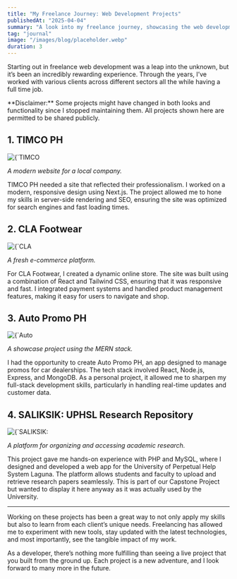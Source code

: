 ```yaml
---
title: "My Freelance Journey: Web Development Projects"
publishedAt: "2025-04-04"
summary: "A look into my freelance journey, showcasing the web development projects I've worked on."
tag: "journal"
image: "/images/blog/placeholder.webp"
duration: 3
---
```


Starting out in freelance web development was a leap into the unknown, but it’s been an incredibly rewarding experience. Through the years, I’ve worked with various clients across different sectors all the while having a full time job.

<Callout emoji="⚠️">
    **Disclaimer:** Some projects might have changed in both looks and
    functionality since I stopped maintaining them. All projects shown here are
    permitted to be shared publicly.
</Callout>

## 1. **TIMCO PH**

<div className="py-2">
    <Image
        alt={`TIMCO PH`}
        src={`/images/blog/my-freelance-journey/timco-ph.png`}
        width={1280}
        height={720}
    />
</div>

_A modern website for a local company._

TIMCO PH needed a site that reflected their professionalism. I worked on a modern, responsive design using Next.js. The project allowed me to hone my skills in server-side rendering and SEO, ensuring the site was optimized for search engines and fast loading times.

## 2. **CLA Footwear**

<div className="py-2">
    <Image
        alt={`CLA Footwear`}
        src={`/images/blog/my-freelance-journey/cla-footwear.png`}
        width={1280}
        height={720}
    />
</div>

_A fresh e-commerce platform._

For CLA Footwear, I created a dynamic online store. The site was built using a combination of React and Tailwind CSS, ensuring that it was responsive and fast. I integrated payment systems and handled product management features, making it easy for users to navigate and shop.

## 3. **Auto Promo PH**

<div className="py-2">
    <Image
        alt={`Auto Promo PH`}
        src={`/images/blog/my-freelance-journey/auto-promo-ph.png`}
        width={1280}
        height={720}
    />
</div>

_A showcase project using the MERN stack._

I had the opportunity to create Auto Promo PH, an app designed to manage promos for car dealerships. The tech stack involved React, Node.js, Express, and MongoDB. As a personal project, it allowed me to sharpen my full-stack development skills, particularly in handling real-time updates and customer data.

## 4. **SALIKSIK: UPHSL Research Repository**

<div className="py-2">
    <Image
        alt={`SALIKSIK: UPHSL Research Repository`}
        src={`/images/blog/my-freelance-journey/saliksik.png`}
        width={1280}
        height={720}
    />
</div>

_A platform for organizing and accessing academic research._

This project gave me hands-on experience with PHP and MySQL, where I designed and developed a web app for the University of Perpetual Help System Laguna. The platform allows students and faculty to upload and retrieve research papers seamlessly. This is part of our Capstone Project but wanted to display it here anyway as it was actually used by the University.

---

Working on these projects has been a great way to not only apply my skills but also to learn from each client’s unique needs. Freelancing has allowed me to experiment with new tools, stay updated with the latest technologies, and most importantly, see the tangible impact of my work.

As a developer, there’s nothing more fulfilling than seeing a live project that you built from the ground up. Each project is a new adventure, and I look forward to many more in the future.
